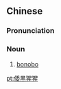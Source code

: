 ==Chinese==
{{zh-forms|type=13}}

===Pronunciation===
{{zh-pron
|m=wōhēixīngxīng
|cat=n
}}

===Noun===
{{zh-noun}}

# [[bonobo]]

{{zh-cat|Primates}}

[[pt:倭黑猩猩]]